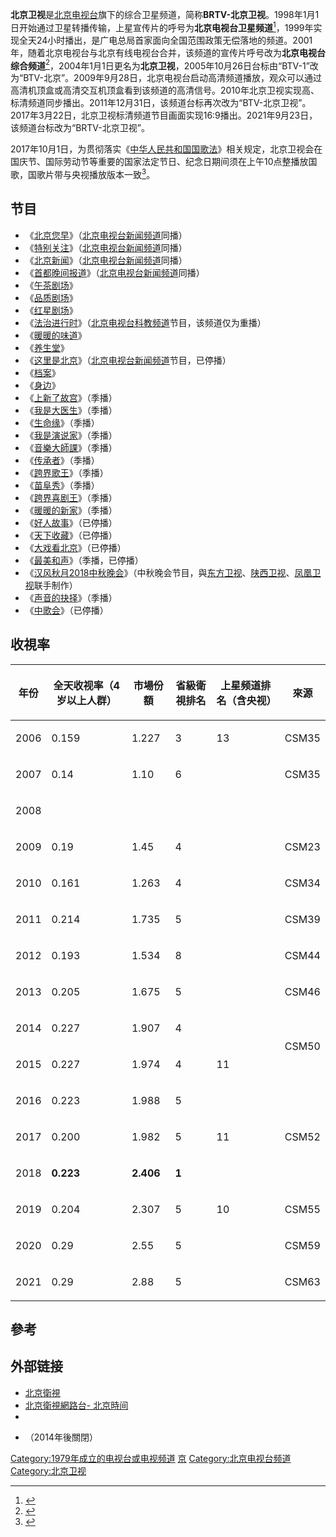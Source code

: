 {{頻道資訊
| 頻道名稱         = 北京卫视<br>{{lang|zh-hans|BRTV-北京卫视}}
| 頻道圖片檔案     = BTV2011.jpg
| 頻道圖片尺寸     = 200px
| 頻道圖片名稱     = 
| 所屬國家         = {{PRC}}
| 總部所在         = [[北京市|北京市]]朝阳区CBD核心区建国路98号（2009年4月1日之后）<br>北京市海淀区西三环北路（之前）
| 播放地區         = {{CHN}}
| 開播日期         = 1979年5月16日
| 停播日期         = 
| 收視率           = 
| 收視率調查時間   = 
| 收視率資料來源   = 
| 頻道口號         = 天涯共此时
| 視頻格式         = [[標準畫質電視|SDTV]]（[[576i|576i]] [[縱橫比_(圖像)|16:9]]）<br/>[[高清晰度電視|HDTV]]（[[1080i|1080i]] [[縱橫比_(圖像)|16:9]]）
| 音頻格式         = [[單聲道|單聲道]]（[[標清|標清]]）<br/>[[立體聲|立體聲]]/[[杜比數字|環繞聲]]（[[高清|高清]]）
| 頻道語言         = [[普通話|普通話]]
| 擁有者           = [[北京广播电视台|北京广播电视台]]
| 持股者           = 
| 前頻道名稱       = '''北京电视台一套'''<br/><small>（1998年之前）</small><br/>'''北京电视台综合频道'''<br/><small>（2001年7月1日至2003年12月31日）</small>
| 被取代名稱       = 北京卫视<br/><small>（2004年1月1日至今）</small>
| 集團同類頻道     = 
| 重播服務頻道     = 
| 頻道官方網站     =
| 備註             = 
| 有線電視供應商01 = 中国大陆有线电视供应商
| 有線電視頻道數01 = 随地区而变
| 有線電視供應商02 = [[歌华有线|歌华有线]]
| 有線電視頻道數02 = 21频道（标清）<br/>621频道（高清）
| 衛星電視供應商01  = [[中星9號|中星9號]]（户户通）
| 衛星電視頻道數01  = （二代机）（SD）9<br />（三代机）（SD）101
| 無線電視供應商01 = 地面模拟电视
| 無線電視頻道數01 = 已终止
| 数字电视供应商01 = {{Flagicon|PRC}} 北京市及其周边地区
| 数字电视频道数01 = DS-27频道（高清）
| OTT供應商01      = [[香港|香港]][[UTV|UTV]]
| OTT頻道數01      = 601頻道
| 在线收看网站02= 北京网络广播电视台
| 在线收看网址02=https://www.brtn.cn/btv/btvsy_index
}}
'''北京卫视'''是[[北京广播电视台|北京电视台]]旗下的综合卫星频道，简称'''BRTV-北京卫视'''。1998年1月1日开始通过卫星转播传输，上星宣传片的呼号为'''北京电视台卫星频道'''<ref>{{cite web |url = https://www.bilibili.com/video/av35833816 |title = 【地方台老广告】1998年北京二台广告 |website = bilibili.com |accessdate = 2018-12-11 |archive-date = 2018-12-16 |archive-url = https://web.archive.org/web/20181216120731/https://www.bilibili.com/video/av35833816 |dead-url = no }}</ref>，1999年实现全天24小时播出，是广电总局首家面向全国范围政策无偿落地的频道。2001年，随着北京电视台与北京有线电视台合并，该频道的宣传片呼号改为'''北京电视台综合频道'''<ref>{{cite web |url = https://www.bilibili.com/video/av36883582 |title = 【全网首发】2002年4月北京卫视广告 |website = bilibili.com |accessdate = 2018-12-11 |archive-date = 2018-12-16 |archive-url = https://web.archive.org/web/20181216120631/https://www.bilibili.com/video/av36883582 |dead-url = no }}</ref>，2004年1月1日更名为'''北京卫视'''，2005年10月26日台标由“BTV-1”改为“BTV-北京”。2009年9月28日，北京电视台启动高清频道播放，观众可以通过高清机顶盒或高清交互机顶盒看到该频道的高清信号。2010年北京卫视实现高、标清频道同步播出。2011年12月31日，该频道台标再次改为“BTV-北京卫视”。2017年3月22日，北京卫视标清频道节目画面实现16:9播出。2021年9月23日，该频道台标改为“BRTV-北京卫视”。

2017年10月1日，为贯彻落实《[[中华人民共和国国歌法|中华人民共和国国歌法]]》相关规定，北京卫视会在国庆节、国际劳动节等重要的国家法定节日、纪念日期间须在上午10点整播放国歌，国歌片带与央视播放版本一致<ref>{{cite web |url = http://news.ifeng.com/a/20171001/52251501_0.shtml |title = 广电总局：电台电视台应在重要法定节日播放国歌 |website = 凤凰资讯 |accessdate = 2017-10-01 |archive-date = 2017-10-01 |archive-url = https://web.archive.org/web/20171001080555/http://news.ifeng.com/a/20171001/52251501_0.shtml |dead-url = no }}</ref>。

== 节目 ==
{{未完成列表}}
* 《[[北京您早|北京您早]]》（[[北京电视台新闻频道|北京电视台新闻频道]]同播）
* 《[[特别关注_(北京电视台)|特别关注]]》（[[北京电视台新闻频道|北京电视台新闻频道]]同播）
* 《[[北京新闻|北京新闻]]》（[[北京电视台新闻频道|北京电视台新闻频道]]同播）
* 《[[首都晚间报道|首都晚间报道]]》（[[北京电视台新闻频道|北京电视台新闻频道]]同播）
* 《[[午茶剧场|午茶剧场]]》
* 《[[品质剧场|品质剧场]]》
* 《[[红星剧场|红星剧场]]》
* 《[[法治进行时|法治进行时]]》（[[北京电视台科教频道|北京电视台科教频道]]节目，该频道仅为重播）
* 《[[暖暖的味道|暖暖的味道]]》
* 《[[养生堂|养生堂]]》
* 《[[这里是北京|这里是北京]]》（[[北京电视台新闻频道|北京电视台新闻频道]]节目，已停播）
* 《[[档案_(北京卫视)|档案]]》
* 《[[身边|身边]]》
* 《[[上新了故宫|上新了故宫]]》（季播）
* 《[[我是大医生|我是大医生]]》（季播）
* 《[[生命缘|生命缘]]》（季播）
* 《[[我是演说家|我是演说家]]》（季播）
* 《[[音樂大師課|音樂大師課]]》（季播）
* 《[[传承者|传承者]]》（季播）
* 《[[跨界歌王|跨界歌王]]》（季播）
* 《[[苗阜秀|苗阜秀]]》（季播）
* 《[[跨界喜剧王|跨界喜剧王]]》（季播）
* 《[[暖暖的新家|暖暖的新家]]》（季播）
* 《[[好人故事|好人故事]]》（已停播）
* 《[[天下收藏|天下收藏]]》（已停播）
* 《[[大戏看北京|大戏看北京]]》（已停播）
* 《[[最美和声|最美和声]]》（季播，已停播）
* 《[[汉风秋月2018中秋晚会|汉风秋月2018中秋晚会]]》（中秋晚会节目，與[[东方卫视|东方卫视]]、[[陕西卫视|陕西卫视]]、[[凤凰卫视|凤凰卫视]]联手制作）
* 《[[声音的抉择|声音的抉择]]》（季播）
* 《[[中歌会|中歌会]]》（已停播）

==收視率==
{| class="wikitable sortable"
!年份
!全天收视率（4岁以上人群）
!市場份額
!省級衛視排名
!上星频道排名（含央视）
!來源
|-
|2006
|0.159
|1.227
|3
|13
|CSM35
|-
|2007
|0.14
|1.10
|6
|
|CSM35
|-
|2008
|
|
|
|
|
|-
|2009
|0.19
|1.45
|4
|
|CSM23
|-
|2010
|0.161
|1.263
|4
|
|CSM34
|-
|2011
|0.214
|1.735
|5
|
|CSM39
|-
|2012
|0.193
|1.534
|8
|
|CSM44
|-
|2013
|0.205
|1.675
|5
|
|CSM46
|-
|2014
|0.227
|1.907
|4
|
| rowspan="2" |CSM50
|-
|2015
|0.227
|1.974
|4
|11
|-
|2016
|0.223
|1.988
|5
|
| rowspan="3" |CSM52
|-
|2017
|0.200
|1.982
|5
|11
|-
|2018
|'''0.223'''
|'''2.406'''
|'''1'''
|
|-
|2019
|0.204
|2.307
|5
|10
| rowspan="1" |CSM55
|-
|2020
|0.29
|2.55
|5
|
|CSM59
|-
|2021
|0.29
|2.88
|5
|
|CSM63
|}

==參考==
{{reflist}}

==外部链接==
*[http://www.bmn.net.cn/ 北京衛視]{{Wayback|url=http://www.bmn.net.cn/ |date=20191112100446 }}
*[https://www.btime.com/ 北京衛視網路台- 北京時间]{{Wayback|url=https://www.btime.com/ |date=20191112145520 }}
*{{Sinaweibo|btvbeijing}}
* {{Facebook|Beijingoffical-748919861810428}}（2014年後關閉）
{{北京电视台}}
{{中国大陆电视台}}
{{北京卫视电视剧|nocat}}
{{北京卫视综艺节目|nocat}}
[[Category:1979年成立的电视台或电视频道|Category:1979年成立的电视台或电视频道]]
[[Category:中国省级卫星电视频道|京]]
[[Category:北京电视台频道|Category:北京电视台频道]]
[[Category:北京卫视|Category:北京卫视]]